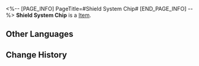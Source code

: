 <%-- [PAGE_INFO]
PageTitle=#Shield System Chip#
[END_PAGE_INFO] --%>
{{Item Infobox
|title       = Shield System Chip
|id          = 250214
|image       = Item Shield System Chip.png
|type        = 
|invCategory = 
|rarity      = 4
|effect      = Greatly increases chance to be attacked. Upon entering battle, obtains a Shield.
|description = A game item in Aetherium Wars. Aether Spirits will gain a special enhanced ability after equipping it.
}}
'''Shield System Chip''' is a [[Item]].

==Other Languages==
{{Other Languages
|en   = Shield System Chip
|zhs  = 护盾系统芯片
|zht  = 護盾系統晶片
|ja   = チップ「バリアシステム」
|ko   = 실드 시스템 칩
|es   = Chip de sistema de escudo
|fr   = Puce de système de bouclier
|ru   = Чип щитовой системы
|th   = ชิประบบโล่
|vi   = Chip Hệ Thống Khiên
|de   = Chip: Schildsystem
|id   = Shield System Chip
|pt   = Chip de Sistema de Escudo
}}

==Change History==
{{Change History|2.0}}
